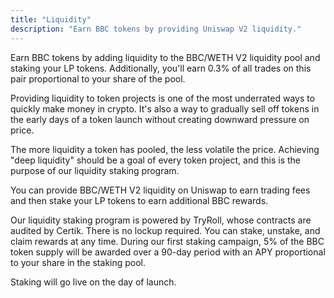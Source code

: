```yaml
---
title: "Liquidity"
description: "Earn BBC tokens by providing Uniswap V2 liquidity."
---
```


Earn BBC tokens by adding liquidity to the BBC/WETH V2 liquidity pool and staking your LP tokens. Additionally, you'll earn 0.3% of all trades on this pair proportional to your share of the pool.

Providing liquidity to token projects is one of the most underrated ways to quickly make money in crypto. It's also a way to gradually sell off tokens in the early days of a token launch without creating downward pressure on price.

The more liquidity a token has pooled, the less volatile the price. Achieving "deep liquidity" should be a goal of every token project, and this is the purpose of our liquidity staking program.

You can provide BBC/WETH V2 liquidity on Uniswap to earn trading fees and then stake your LP tokens to earn additional BBC rewards.

Our liquidity staking program is powered by TryRoll, whose contracts are audited by Certik. There is no lockup required. You can stake, unstake, and claim rewards at any time. During our first staking campaign, 5% of the BBC token supply will be awarded over a 90-day period with an APY proportional to your share in the staking pool.

Staking will go live on the day of launch.